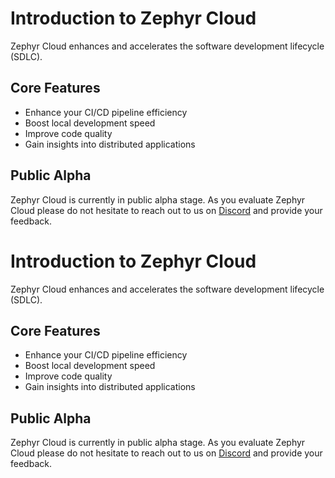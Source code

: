 

# Introduction to Zephyr Cloud

Zephyr Cloud enhances and accelerates the software development lifecycle (SDLC).

## Core Features

* Enhance your CI/CD pipeline efficiency
* Boost local development speed
* Improve code quality
* Gain insights into distributed applications

## Public Alpha

Zephyr Cloud is currently in public alpha stage. As you evaluate Zephyr Cloud please do not hesitate to reach out to us on [Discord](https://discord.gg/EqFbSSt8Hx) and provide your feedback.

# Introduction to Zephyr Cloud

Zephyr Cloud enhances and accelerates the software development lifecycle (SDLC).

## Core Features

* Enhance your CI/CD pipeline efficiency
* Boost local development speed
* Improve code quality
* Gain insights into distributed applications

## Public Alpha

Zephyr Cloud is currently in public alpha stage. As you evaluate Zephyr Cloud please do not hesitate to reach out to us on [Discord](https://discord.gg/EqFbSSt8Hx) and provide your feedback.
